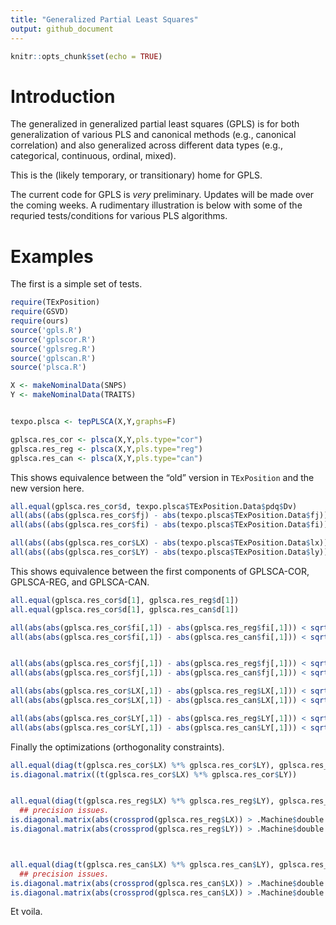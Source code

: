 ```yaml
---
title: "Generalized Partial Least Squares"
output: github_document
---
```


```r
knitr::opts_chunk$set(echo = TRUE)
```

# Introduction

The generalized in generalized partial least squares (GPLS) is for both generalization of various PLS and canonical methods (e.g., canonical correlation) and also generalized across different data types (e.g., categorical, continuous, ordinal, mixed).  

This is the (likely temporary, or transitionary) home for GPLS. 

The current code for GPLS is *very* preliminary. Updates will be made over the coming weeks. A rudimentary illustration is below with some of the requried tests/conditions for various PLS algorithms.


# Examples

The first is a simple set of tests.

```r
require(TExPosition)
require(GSVD)
require(ours)
source('gpls.R')
source('gplscor.R')
source('gplsreg.R')
source('gplscan.R')
source('plsca.R')

X <- makeNominalData(SNPS)
Y <- makeNominalData(TRAITS)


texpo.plsca <- tepPLSCA(X,Y,graphs=F)

gplsca.res_cor <- plsca(X,Y,pls.type="cor")
gplsca.res_reg <- plsca(X,Y,pls.type="reg")
gplsca.res_can <- plsca(X,Y,pls.type="can")


```

This shows equivalence between the "old" version in `TExPosition` and the new version here.

```r
all.equal(gplsca.res_cor$d, texpo.plsca$TExPosition.Data$pdq$Dv)
all(abs((abs(gplsca.res_cor$fj) - abs(texpo.plsca$TExPosition.Data$fj))) < sqrt(.Machine$double.eps))
all(abs((abs(gplsca.res_cor$fi) - abs(texpo.plsca$TExPosition.Data$fi))) < sqrt(.Machine$double.eps))

all(abs((abs(gplsca.res_cor$LX) - abs(texpo.plsca$TExPosition.Data$lx))) < sqrt(.Machine$double.eps))
all(abs((abs(gplsca.res_cor$LY) - abs(texpo.plsca$TExPosition.Data$ly))) < sqrt(.Machine$double.eps))

```


This shows equivalence between the first components of GPLSCA-COR, GPLSCA-REG, and GPLSCA-CAN.

```r
all.equal(gplsca.res_cor$d[1], gplsca.res_reg$d[1])
all.equal(gplsca.res_cor$d[1], gplsca.res_can$d[1])

all(abs(abs(gplsca.res_cor$fi[,1]) - abs(gplsca.res_reg$fi[,1])) < sqrt(.Machine$double.eps))
all(abs(abs(gplsca.res_cor$fi[,1]) - abs(gplsca.res_can$fi[,1])) < sqrt(.Machine$double.eps))


all(abs(abs(gplsca.res_cor$fj[,1]) - abs(gplsca.res_reg$fj[,1])) < sqrt(.Machine$double.eps))
all(abs(abs(gplsca.res_cor$fj[,1]) - abs(gplsca.res_can$fj[,1])) < sqrt(.Machine$double.eps))

all(abs(abs(gplsca.res_cor$LX[,1]) - abs(gplsca.res_reg$LX[,1])) < sqrt(.Machine$double.eps))
all(abs(abs(gplsca.res_cor$LX[,1]) - abs(gplsca.res_can$LX[,1])) < sqrt(.Machine$double.eps))

all(abs(abs(gplsca.res_cor$LY[,1]) - abs(gplsca.res_reg$LY[,1])) < sqrt(.Machine$double.eps))
all(abs(abs(gplsca.res_cor$LY[,1]) - abs(gplsca.res_can$LY[,1])) < sqrt(.Machine$double.eps))

```


Finally the optimizations (orthogonality constraints).

```r


all.equal(diag(t(gplsca.res_cor$LX) %*% gplsca.res_cor$LY), gplsca.res_cor$d)
is.diagonal.matrix((t(gplsca.res_cor$LX) %*% gplsca.res_cor$LY))


all.equal(diag(t(gplsca.res_reg$LX) %*% gplsca.res_reg$LY), gplsca.res_reg$d)
  ## precision issues.
is.diagonal.matrix(abs(crossprod(gplsca.res_reg$LX)) > .Machine$double.eps)
is.diagonal.matrix(abs(crossprod(gplsca.res_reg$LY)) > .Machine$double.eps)



all.equal(diag(t(gplsca.res_can$LX) %*% gplsca.res_can$LY), gplsca.res_can$d)
  ## precision issues.
is.diagonal.matrix(abs(crossprod(gplsca.res_can$LX)) > .Machine$double.eps)
is.diagonal.matrix(abs(crossprod(gplsca.res_can$LX)) > .Machine$double.eps)

```


Et voila. 